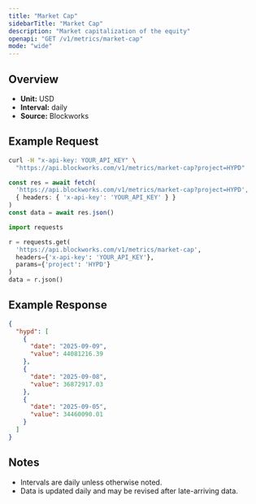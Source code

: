 ```yaml
---
title: "Market Cap"
sidebarTitle: "Market Cap"
description: "Market capitalization of the equity"
openapi: "GET /v1/metrics/market-cap"
mode: "wide"
---
```


## Overview

- **Unit:** USD
- **Interval:** daily
- **Source:** Blockworks

## Example Request

<CodeGroup>

```bash cURL
curl -H "x-api-key: YOUR_API_KEY" \
  "https://api.blockworks.com/v1/metrics/market-cap?project=HYPD"
```

```typescript TypeScript
const res = await fetch(
  'https://api.blockworks.com/v1/metrics/market-cap?project=HYPD',
  { headers: { 'x-api-key': 'YOUR_API_KEY' } }
)
const data = await res.json()
```

```python Python
import requests

r = requests.get(
  'https://api.blockworks.com/v1/metrics/market-cap',
  headers={'x-api-key': 'YOUR_API_KEY'},
  params={'project': 'HYPD'}
)
data = r.json()
```

</CodeGroup>

## Example Response

```json
{
  "hypd": [
    {
      "date": "2025-09-09",
      "value": 44081216.39
    },
    {
      "date": "2025-09-08",
      "value": 36872917.03
    },
    {
      "date": "2025-09-05",
      "value": 34460090.01
    }
  ]
}
```

## Notes
- Intervals are daily unless otherwise noted.
- Data is updated daily and may be revised after late-arriving data.